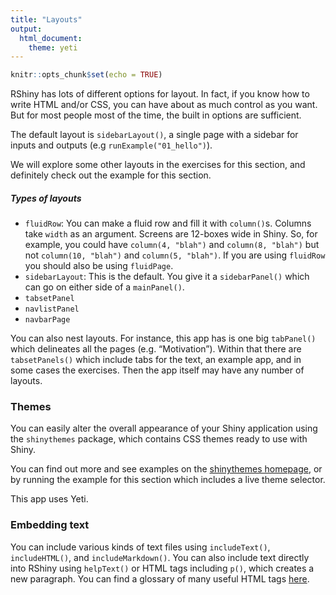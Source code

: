 ```yaml
---
title: "Layouts"
output: 
  html_document:
    theme: yeti
---
```


```r
knitr::opts_chunk$set(echo = TRUE)
```

RShiny has lots of different options for layout. In fact, if you know how to write HTML and/or CSS, you can have about as much control as you want. But for most people most of the time, the built in options are sufficient. 

The default layout is `sidebarLayout()`, a single page with a sidebar for inputs and outputs (e.g `runExample("01_hello")`). 

We will explore some other layouts in the exercises for this section, and definitely check out the example for this section. 

##### Types of layouts
  * `fluidRow`: You can make a fluid row and fill it with `column()`s. Columns take `width` as an argument. Screens are 12-boxes wide in Shiny. So, for example, you could have `column(4, "blah")` and `column(8, "blah")` but not `column(10, "blah")` and `column(5, "blah")`. If you are using `fluidRow` you should also be using `fluidPage`. 
  * `sidebarLayout`: This is the default. You give it a `sidebarPanel()` which can go on either side of a `mainPanel()`.
  * `tabsetPanel`
  * `navlistPanel`
  * `navbarPage`
  
You can also nest layouts. For instance, this app has is one big `tabPanel()` which delineates all the pages (e.g. "Motivation"). Within that there are `tabsetPanels()` which include tabs for the text, an example app, and in some cases the exercises. Then the app itself may have any number of layouts.
  
### Themes

You can easily alter the overall appearance of your Shiny application using the `shinythemes` package, which contains CSS themes ready to use with Shiny.

You can find out more and see examples on the [shinythemes homepage](http://rstudio.github.io/shinythemes/), or by running the example for this section which includes a live theme selector. 

This app uses Yeti. 

### Embedding text

You can include various kinds of text files using `includeText()`, `includeHTML()`, and `includeMarkdown()`. You can also include text directly into RShiny using `helpText()` or HTML tags including `p()`, which creates a new paragraph. You can find a glossary of many useful HTML tags [here](https://shiny.rstudio.com/articles/tag-glossary.html). 


